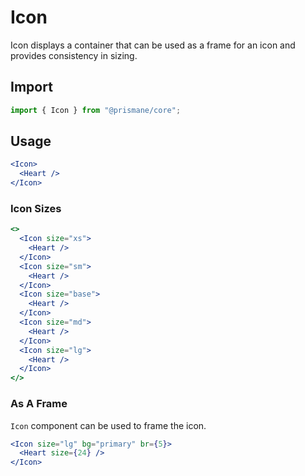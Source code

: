 # Icon

Icon displays a container that can be used as a frame for an icon and provides consistency in sizing.

## Import

```js
import { Icon } from "@prismane/core";
```

## Usage

```jsx
<Icon>
  <Heart />
</Icon>
```

### Icon Sizes

```jsx
<>
  <Icon size="xs">
    <Heart />
  </Icon>
  <Icon size="sm">
    <Heart />
  </Icon>
  <Icon size="base">
    <Heart />
  </Icon>
  <Icon size="md">
    <Heart />
  </Icon>
  <Icon size="lg">
    <Heart />
  </Icon>
</>
```

### As A Frame

`Icon` component can be used to frame the icon.

```jsx
<Icon size="lg" bg="primary" br={5}>
  <Heart size={24} />
</Icon>
```
